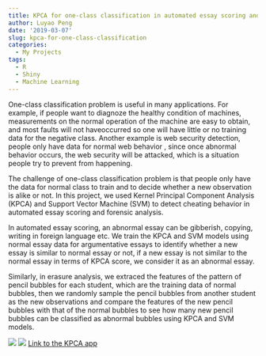 ```yaml
---
title: KPCA for one-class classification in automated essay scoring and erasure analysis
author: Luyao Peng
date: '2019-03-07'
slug: kpca-for-one-class-classification
categories:
  - My Projects
tags:
  - R
  - Shiny
  - Machine Learning
---
```


One-class classification problem is useful in many applications. For example, if people want to diagnoze the healthy condition of machines, measurements on the normal operation of the machine are easy to obtain, and most faults will not haveoccurred so one will have little or no training data for the negative class. Another example is web security detection, people only have data for normal web behavior , since once abnormal behavior occurs, the web security will be attacked, which is a situation people try to prevent from happening. 

The challenge of one-class classification problem is that people only have the data for normal class to train and to decide whether a new observation is alike or not. In this project, we used Kernel Principal Component Analysis (KPCA) and Support Vector Machine (SVM) to detect cheating behavior in automated essay scoring and forensic analysis. 

In automated essay scoring, an abnormal essay can be gibberish, copying, writing in foreign language etc. We train the KPCA and SVM models using normal essay data for argumentative essays to identify whether a new essay is similar to normal essay or not, if a new essay is not similar to the normal essay in terms of KPCA score, we consider it as an abnormal essay. 

Similarly, in erasure analysis, we extraced the features of the pattern of pencil bubbles for each student, which are the training data of normal bubbles, then we randomly sample the pencil bubbles from another student as the new observations and compare the features of the new pencil bubbles with that of the normal bubbles to see how many new pencil bubbles can be classified as abnormal bubbles using KPCA and SVM models.

![](/post/2015-07-23-r-rmarkdown_files/figure-html/kpca1.jpg)
![](/post/2015-07-23-r-rmarkdown_files/figure-html/kpca2.jpg)
[Link to the KPCA app](https://kpca-outlier-detection.shinyapps.io/Shiny/)
